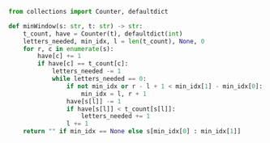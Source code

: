```python meta="source=problems/76-minimum-window-substring/solution.py"
from collections import Counter, defaultdict

def minWindow(s: str, t: str) -> str:
    t_count, have = Counter(t), defaultdict(int)
    letters_needed, min_idx, l = len(t_count), None, 0
    for r, c in enumerate(s):
        have[c] += 1
        if have[c] == t_count[c]:
            letters_needed -= 1
            while letters_needed == 0:
                if not min_idx or r - l + 1 < min_idx[1] - min_idx[0]:
                    min_idx = l, r + 1
                have[s[l]] -= 1
                if have[s[l]] < t_count[s[l]]:
                    letters_needed += 1
                l += 1
    return "" if min_idx == None else s[min_idx[0] : min_idx[1]]
```